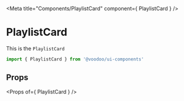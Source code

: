 

<Meta title="Components/PlaylistCard" component={ PlaylistCard } />

# PlaylistCard

This is the `PlaylistCard`

```jsx
import { PlaylistCard } from '@voodoo/ui-components'
```

<Preview withSource="open">
  <Story name="Primary">
    <PlaylistCard
      owner="Spotify"
      playlistName="Rain Sounds"
      link="https://open.spotify.com/playlist/37i9dQZF1DX8ymr6UES7vc"
      imgUrl="https://i.scdn.co/image/ab67706f00000003aba1f07094bd3e98cd0122de"
    />
  </Story>
</Preview>

## Props

<Props of={ PlaylistCard } />